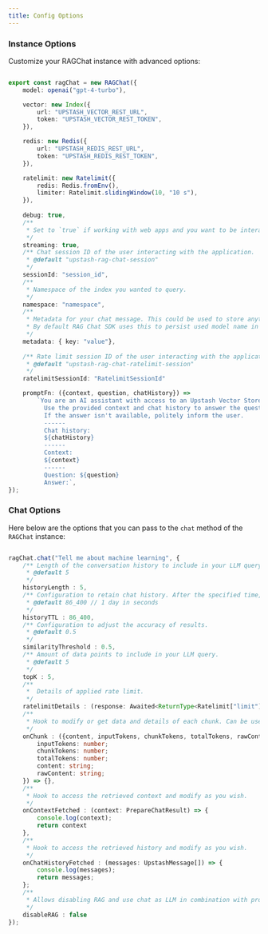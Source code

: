 ```yaml
---
title: Config Options
---
```


### Instance Options

Customize your RAGChat instance with advanced options:

```typescript

export const ragChat = new RAGChat({
    model: openai("gpt-4-turbo"),

    vector: new Index({
        url: "UPSTASH_VECTOR_REST_URL",
        token: "UPSTASH_VECTOR_REST_TOKEN",
    }),

    redis: new Redis({
        url: "UPSTASH_REDIS_REST_URL",
        token: "UPSTASH_REDIS_REST_TOKEN",
    }),

    ratelimit: new Ratelimit({
        redis: Redis.fromEnv(),
        limiter: Ratelimit.slidingWindow(10, "10 s"),
    }),
    
    debug: true,
    /** 
     * Set to `true` if working with web apps and you want to be interactive without stalling users.
     */
    streaming: true,
    /** Chat session ID of the user interacting with the application.
     * @default "upstash-rag-chat-session"
     */
    sessionId: "session_id",
    /**
     * Namespace of the index you wanted to query.
     */
    namespace: "namespace",
    /**
     * Metadata for your chat message. This could be used to store anything in the chat history. 
     * By default RAG Chat SDK uses this to persist used model name in the history
     */
    metadata: { key: "value"},
    
    /** Rate limit session ID of the user interacting with the application.
     * @default "upstash-rag-chat-ratelimit-session"
     */
    ratelimitSessionId: "RatelimitSessionId"

    promptFn: ({context, question, chatHistory}) =>
        `You are an AI assistant with access to an Upstash Vector Store.
          Use the provided context and chat history to answer the question.
          If the answer isn't available, politely inform the user.
          ------
          Chat history:
          ${chatHistory}
          ------
          Context:
          ${context}
          ------
          Question: ${question}
          Answer:`,
});
```

### Chat Options
 
Here below are the options that you can pass to the `chat` method of the `RAGChat` instance:

```typescript

ragChat.chat("Tell me about machine learning", {
    /** Length of the conversation history to include in your LLM query. Increasing this may lead to hallucinations. Retrieves the last N messages.
     * @default 5
     */
    historyLength : 5,
    /** Configuration to retain chat history. After the specified time, the history will be automatically cleared.
     * @default 86_400 // 1 day in seconds
     */
    historyTTL : 86_400,
    /** Configuration to adjust the accuracy of results.
     * @default 0.5
     */
    similarityThreshold : 0.5,
    /** Amount of data points to include in your LLM query.
     * @default 5
     */
    topK : 5,
    /**
     *  Details of applied rate limit.
     */
    ratelimitDetails : (response: Awaited<ReturnType<Ratelimit["limit"]>>) => {},
    /**
     * Hook to modify or get data and details of each chunk. Can be used to alter streamed content.
     */
    onChunk : ({content, inputTokens, chunkTokens, totalTokens, rawContent,}: {
        inputTokens: number;
        chunkTokens: number;
        totalTokens: number;
        content: string;
        rawContent: string;
    }) => {},
    /**
     * Hook to access the retrieved context and modify as you wish.
     */
    onContextFetched : (context: PrepareChatResult) => {
        console.log(context);
        return context
    },
    /**
     * Hook to access the retrieved history and modify as you wish.
     */
    onChatHistoryFetched : (messages: UpstashMessage[]) => {
        console.log(messages);
        return messages;
    };
    /**
     * Allows disabling RAG and use chat as LLM in combination with prompt. This will give you ability to build your own pipelines.
     */
    disableRAG : false
});
```
